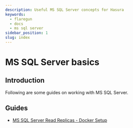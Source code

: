 ```yaml
---
description: Useful MS SQL Server concepts for Hasura
keywords:
  - flaregun
  - docs
  - ms sql server
sidebar_position: 1
slug: index
---
```


# MS SQL Server basics

## Introduction

Following are some guides on working with MS SQL Server.

## Guides

- [MS SQL Server Read Replicas - Docker Setup](/graphql/core/guides/mssql/mssql-read-replicas-docker-setup.mdx)
